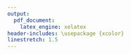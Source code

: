 ```yaml
---
output:
  pdf_document:
    latex_engine: xelatex
header-includes: \usepackage {xcolor}
linestretch: 1.5
---
```




\begin{centering}

\begin{figure}

\includegraphics[width=3.5cm, height=6cm]{../image/technique-logo.jpg}
\includegraphics[width=5.5cm, height=3.5cm]{../image/condorcet.jpg}
\includegraphics[width=4.5cm, height=7cm]{../image/UMONS-logo.jpg}
\includegraphics[width=1.8cm, height=3.5cm]{../image/ECONUM-logo.pdf}

\end{figure}

\textcolor{white}{.}

\vspace{2.5 cm}

\Huge

{\bf Rapport de stage}

\vspace{1 cm}

\huge 
{\bf Mise en place d'une application web surveillant la croissance des coraux en mésocosmes.}

\vspace{1 cm}

\Large

Jordan Benrezkallah

\vspace{2 cm}

\normalsize
Maître de stage : Philippe Grosjean

Encadrant de stage : Guyliann Engels

Promoteur : Aline Leonet et David Coornaert


\vspace{3.5 cm}

\normalsize
HEH - Campus technique -
Bloc 3 du cursus Bachelier en Biotechnique

Année académique 2018-2019

\end {centering}

\includegraphics[width=4cm,height=3.5cm]{../image/fede.jpg}

\newpage
\null
\newpage
